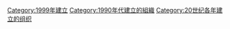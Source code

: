 {{Commons category|Organizations established in 1999}}
{{Cat topic in year|topic=建立的組織|year=1999}}

[[Category:1999年建立|Category:1999年建立]]
[[Category:1990年代建立的組織|Category:1990年代建立的組織]]
[[Category:20世纪各年建立的组织|Category:20世纪各年建立的组织]]